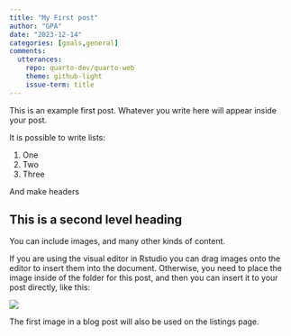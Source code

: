 ```yaml
---
title: "My First post"
author: "GPA"
date: "2023-12-14"
categories: [goals,general]
comments: 
  utterances:
    repo: quarto-dev/quarto-web
    theme: github-light
    issue-term: title
---
```


This is an example first post. Whatever you write here will appear inside your post.

It is possible to write lists:

1.  One
2.  Two
3.  Three

And make headers

## This is a second level heading

You can include images, and many other kinds of content.

If you are using the visual editor in Rstudio you can drag images onto the editor to insert them into the document. Otherwise, you need to place the image inside of the folder for this post, and then you can insert it to your post directly, like this:

![](thumbnail.jpg)

The first image in a blog post will also be used on the listings page.


